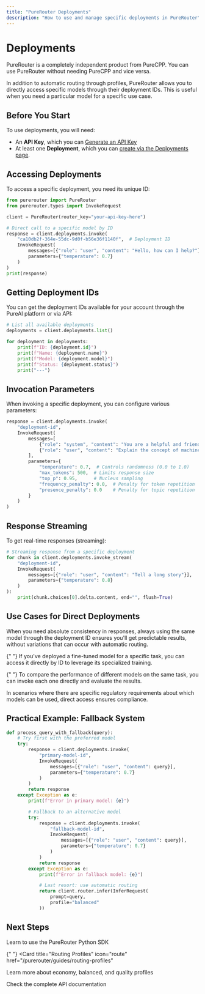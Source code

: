 ```yaml
---
title: "PureRouter Deployments"
description: "How to use and manage specific deployments in PureRouter"
---
```


# Deployments

<Note>
  PureRouter is a completely independent product from PureCPP. You can use
  PureRouter without needing PureCPP and vice versa.
</Note>

In addition to automatic routing through profiles, PureRouter allows you to directly access specific models through their deployment IDs. This is useful when you need a particular model for a specific use case.

## Before You Start

To use deployments, you will need:

- An **API Key**, which you can [Generate an API Key](/purerouter/console/api-keys)
- At least one **Deployment**, which you can [create via the Deployments page](/purerouter/console/deployments).

## Accessing Deployments

To access a specific deployment, you need its unique ID:

```python
from purerouter import PureRouter
from purerouter.types import InvokeRequest

client = PureRouter(router_key="your-api-key-here")

# Direct call to a specific model by ID
response = client.deployments.invoke(
    "ca10db2f-364e-55dc-9d0f-b56e36f1140f",  # Deployment ID
    InvokeRequest(
        messages=[{"role": "user", "content": "Hello, how can I help?"}],
        parameters={"temperature": 0.7}
    )
)
print(response)
```

## Getting Deployment IDs

You can get the deployment IDs available for your account through the PureAI platform or via API:

```python
# List all available deployments
deployments = client.deployments.list()

for deployment in deployments:
    print(f"ID: {deployment.id}")
    print(f"Name: {deployment.name}")
    print(f"Model: {deployment.model}")
    print(f"Status: {deployment.status}")
    print("---")
```

## Invocation Parameters

When invoking a specific deployment, you can configure various parameters:

```python
response = client.deployments.invoke(
    "deployment-id",
    InvokeRequest(
        messages=[
            {"role": "system", "content": "You are a helpful and friendly assistant."},
            {"role": "user", "content": "Explain the concept of machine learning."}
        ],
        parameters={
            "temperature": 0.7,  # Controls randomness (0.0 to 1.0)
            "max_tokens": 500,  # Limits response size
            "top_p": 0.95,      # Nucleus sampling
            "frequency_penalty": 0.0,  # Penalty for token repetition
            "presence_penalty": 0.0    # Penalty for topic repetition
        }
    )
)
```

## Response Streaming

To get real-time responses (streaming):

```python
# Streaming response from a specific deployment
for chunk in client.deployments.invoke_stream(
    "deployment-id",
    InvokeRequest(
        messages=[{"role": "user", "content": "Tell a long story"}],
        parameters={"temperature": 0.8}
    )
):
    print(chunk.choices[0].delta.content, end="", flush=True)
```

## Use Cases for Direct Deployments

<AccordionGroup>
  <Accordion title="Response Consistency">
    When you need absolute consistency in responses, always using the same model through the deployment ID ensures you'll get predictable results, without variations that can occur with automatic routing.
  </Accordion>

{" "}
<Accordion title="Specialized Models">
  If you've deployed a fine-tuned model for a specific task, you can access it
  directly by ID to leverage its specialized training.
</Accordion>

{" "}
<Accordion title="Comparative Testing">
  To compare the performance of different models on the same task, you can
  invoke each one directly and evaluate the results.
</Accordion>

  <Accordion title="Regulatory Requirements">
    In scenarios where there are specific regulatory requirements about which models can be used, direct access ensures compliance.
  </Accordion>
</AccordionGroup>

## Practical Example: Fallback System

```python
def process_query_with_fallback(query):
    # Try first with the preferred model
    try:
        response = client.deployments.invoke(
            "primary-model-id",
            InvokeRequest(
                messages=[{"role": "user", "content": query}],
                parameters={"temperature": 0.7}
            )
        )
        return response
    except Exception as e:
        print(f"Error in primary model: {e}")

        # Fallback to an alternative model
        try:
            response = client.deployments.invoke(
                "fallback-model-id",
                InvokeRequest(
                    messages=[{"role": "user", "content": query}],
                    parameters={"temperature": 0.7}
                )
            )
            return response
        except Exception as e:
            print(f"Error in fallback model: {e}")

            # Last resort: use automatic routing
            return client.router.infer(InferRequest(
                prompt=query,
                profile="balanced"
            ))
```

## Next Steps

<CardGroup>
  <Card title="Python SDK" icon="python" href="/purerouter/guides/sdk-python">
    Learn to use the PureRouter Python SDK
  </Card>

{" "}
<Card
  title="Routing Profiles"
  icon="route"
  href="/purerouter/guides/routing-profiles"
>
  Learn more about economy, balanced, and quality profiles
</Card>

  <Card title="API Reference" icon="code" href="/purerouter/api/reference">
    Check the complete API documentation
  </Card>
</CardGroup>
